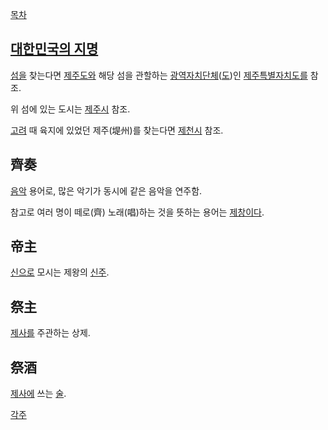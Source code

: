 [[목차]]

== [[대한민국/지명|대한민국의 지명]] ==
[[섬]]을 찾는다면 [[제주도]]와 해당 섬을 관할하는 [[광역자치단체]]([[도]])인 [[제주특별자치도]]를 참조.

위 섬에 있는 도시는 [[제주시]] 참조.

[[고려]] 때 육지에 있었던 제주(堤州)를 찾는다면 [[제천시]] 참조.

== 齊奏 ==
[[음악]] 용어로, 많은 악기가 동시에 같은 음악을 연주함.

참고로 여러 명이 떼로(齊) 노래(唱)하는 것을 뜻하는 용어는 [[제창]]이다.

== 帝主 ==
[[神|신]]으로 모시는 제왕의 [[신주]].

== 祭主 ==
[[제사]]를 주관하는 상제.

== 祭酒 ==
[[제사]]에 쓰는 [[술]].

[[각주]]
